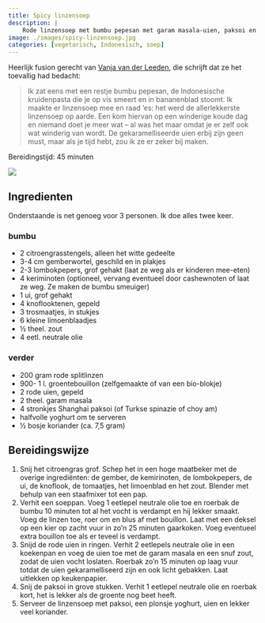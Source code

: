 ```yaml
---
title: Spicy linzensoep
description: |
    Rode linzensoep met bumbu pepesan met garam masala-uien, paksoi en yoghurt.
image: ./images/spicy-linzensoep.jpg
categories: [vegetarisch, Indonesisch, soep]
---
```


:::{.grid}
:::{.g-col-8}
Heerlijk fusion gerecht van [Vanja van der Leeden](https://vanja.nl/recepten/spicy-linzensoep-2/), die schrijft dat ze het toevallig had bedacht:

> Ik zat eens met een restje bumbu pepesan, de Indonesische kruidenpasta die je op vis smeert en in bananenblad stoomt. Ik maakte er linzensoep mee en raad ‘es: het werd de allerlekkerste linzensoep op aarde. Een kom hiervan op een winderige koude dag en niemand doet je meer wat – al was het maar omdat je er zelf ook wat winderig van wordt. De gekaramelliseerde uien erbij zijn geen must, maar als je tijd hebt, zou ik ze er zeker bij maken.

Bereidingstijd: 45 minuten

:::
:::{.g-col-4}
![](./images/spicy-linzensoep.jpg)
:::
:::


## Ingredienten

Onderstaande is net genoeg voor 3 personen. Ik doe alles twee keer.

### bumbu
- 2 citroengrasstengels, alleen het witte gedeelte
- 3-4 cm gemberwortel, geschild en in plakjes
- 2-3 lombokpepers, grof gehakt (laat ze weg als er kinderen mee-eten)
- 4 keriminoten (optioneel, vervang eventueel door cashewnoten of laat ze weg. Ze maken de bumbu smeuiger)
- 1 ui, grof gehakt
- 4 knoflooktenen, gepeld
- 3 trosmaatjes, in stukjes
- 6 kleine limoenblaadjes
- ½ theel. zout
- 4 eetl. neutrale olie

### verder
- 200 gram rode splitlinzen
- 900- 1 l. groentebouillon (zelfgemaakte of van een bio-blokje)
- 2 rode uien, gepeld
- 2 theel. garam masala
- 4 stronkjes Shanghai paksoi (of Turkse spinazie of choy am)
- halfvolle yoghurt  om te serveren
- ½ bosje koriander (ca. 7,5 gram)


## Bereidingswijze

1. Snij het citroengras grof. Schep het in een hoge maatbeker met de overige ingrediënten: de gember, de kemirinoten, de lombokpepers, de ui, de knoflook, de tomaatjes, het limoenblad en het zout. Blender met behulp van een staafmixer tot een pap.
2. Verhit een soeppan. Voeg 1 eetlepel neutrale olie toe en roerbak de bumbu  10 minuten tot al het vocht is verdampt en hij lekker smaakt. Voeg de linzen toe, roer om en blus af met bouillon. Laat met een deksel op een kier op zacht vuur in zo’n 25 minuten gaarkoken. Voeg eventueel extra bouillon toe als er teveel is verdampt.
3. Snijd de rode uien in ringen. Verhit 2 eetlepels neutrale olie in een koekenpan en voeg de uien toe met de garam masala en een snuf zout, zodat de uien vocht loslaten. Roerbak zo’n 15 minuten op laag vuur totdat de uien gekaramelliseerd zijn en ook licht gebakken. Laat uitlekken op keukenpapier.
4. Snij de paksoi in grove stukken. Verhit 1 eetlepel neutrale olie en roerbak kort, het is lekker als de groente nog beet heeft.
5. Serveer de linzensoep met paksoi, een plonsje yoghurt, uien en lekker veel koriander.

